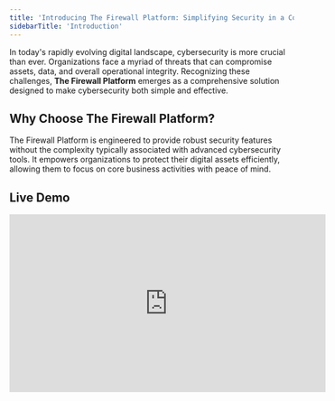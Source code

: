 ```yaml
---
title: 'Introducing The Firewall Platform: Simplifying Security in a Complex Digital World'
sidebarTitle: 'Introduction'
---
```


In today's rapidly evolving digital landscape, cybersecurity is more crucial than ever. Organizations face a myriad of threats that can compromise assets, data, and overall operational integrity. Recognizing these challenges, **The Firewall Platform** emerges as a comprehensive solution designed to make cybersecurity both simple and effective.

## Why Choose The Firewall Platform?

The Firewall Platform is engineered to provide robust security features without the complexity typically associated with advanced cybersecurity tools. It empowers organizations to protect their digital assets efficiently, allowing them to focus on core business activities with peace of mind.

## Live Demo

<iframe width="560" height="315" src="https://www.youtube.com/embed/NWMEI2N5pMQ" frameborder="0" allow="autoplay; encrypted-media" allowfullscreen />
